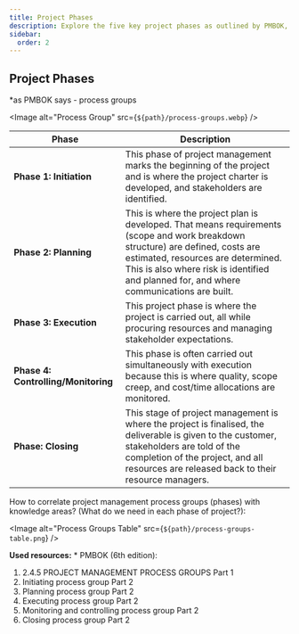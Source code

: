 ```yaml
---
title: Project Phases
description: Explore the five key project phases as outlined by PMBOK, detailing each phase's goals, activities, and critical project management considerations.
sidebar:
  order: 2
---
```



## Project Phases

*as PMBOK says - process groups

<Image alt="Process Group" src={`${path}/process-groups.webp`} />

| Phase                    | Description |
|--------------------------|-------------|
| **Phase 1: Initiation**  | This phase of project management marks the beginning of the project and is where the project charter is developed, and stakeholders are identified. |
| **Phase 2: Planning**    | This is where the project plan is developed. That means requirements (scope and work breakdown structure) are defined, costs are estimated, resources are determined. This is also where risk is identified and planned for, and where communications are built. |
| **Phase 3: Execution**   | This project phase is where the project is carried out, all while procuring resources and managing stakeholder expectations. |
| **Phase 4: Controlling/Monitoring** | This phase is often carried out simultaneously with execution because this is where quality, scope creep, and cost/time allocations are monitored. |
| **Phase: Closing**       | This stage of project management is where the project is finalised, the deliverable is given to the customer, stakeholders are told of the completion of the project, and all resources are released back to their resource managers. |

How to correlate project management process groups (phases) with knowledge areas? (What do we need in each phase of project?):

<Image alt="Process Groups Table" src={`${path}/process-groups-table.png`} />

**Used resources:**
    * PMBOK (6th edition):
1. 2.4.5 PROJECT MANAGEMENT PROCESS GROUPS Part 1
2. Initiating process group Part 2
3. Planning process group Part 2
4. Executing process group Part 2
5. Monitoring and controlling process group Part 2
6. Closing process group Part 2
